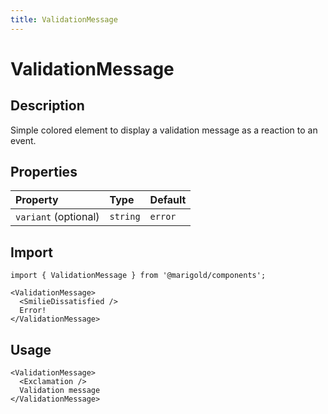 ```yaml
---
title: ValidationMessage
---
```


# ValidationMessage

## Description

Simple colored element to display a validation message as a reaction to an event.

## Properties

| Property             | Type     | Default |
| :------------------- | :------- | :------ |
| `variant` (optional) | `string` | `error` |

## Import

```tsx code
import { ValidationMessage } from '@marigold/components';
```

```tsx live
<ValidationMessage>
  <SmilieDissatisfied />
  Error!
</ValidationMessage>
```

## Usage

```tsx
<ValidationMessage>
  <Exclamation />
  Validation message
</ValidationMessage>
```
